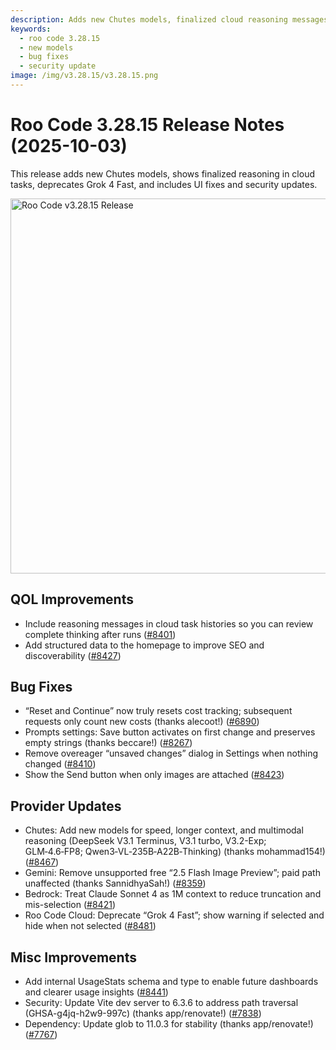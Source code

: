 ```yaml
---
description: Adds new Chutes models, finalized cloud reasoning messages, deprecates Grok 4 Fast, and includes fixes and a Vite security update.
keywords:
  - roo code 3.28.15
  - new models
  - bug fixes
  - security update
image: /img/v3.28.15/v3.28.15.png
---
```


# Roo Code 3.28.15 Release Notes (2025-10-03)

This release adds new Chutes models, shows finalized reasoning in cloud tasks, deprecates Grok 4 Fast, and includes UI fixes and security updates.

<img src="/img/v3.28.15/v3.28.15.png" alt="Roo Code v3.28.15 Release" width="600" />

## QOL Improvements

* Include reasoning messages in cloud task histories so you can review complete thinking after runs ([#8401](https://github.com/RooCodeInc/Roo-Code/pull/8401))
* Add structured data to the homepage to improve SEO and discoverability ([#8427](https://github.com/RooCodeInc/Roo-Code/pull/8427))

## Bug Fixes

* “Reset and Continue” now truly resets cost tracking; subsequent requests only count new costs (thanks alecoot!) ([#6890](https://github.com/RooCodeInc/Roo-Code/pull/6890))
* Prompts settings: Save button activates on first change and preserves empty strings (thanks beccare!) ([#8267](https://github.com/RooCodeInc/Roo-Code/pull/8267))
* Remove overeager “unsaved changes” dialog in Settings when nothing changed ([#8410](https://github.com/RooCodeInc/Roo-Code/pull/8410))
* Show the Send button when only images are attached ([#8423](https://github.com/RooCodeInc/Roo-Code/pull/8423))

## Provider Updates

* Chutes: Add new models for speed, longer context, and multimodal reasoning (DeepSeek V3.1 Terminus, V3.1 turbo, V3.2-Exp; GLM‑4.6‑FP8; Qwen3‑VL‑235B‑A22B‑Thinking) (thanks mohammad154!) ([#8467](https://github.com/RooCodeInc/Roo-Code/pull/8467))
* Gemini: Remove unsupported free “2.5 Flash Image Preview”; paid path unaffected (thanks SannidhyaSah!) ([#8359](https://github.com/RooCodeInc/Roo-Code/pull/8359))
* Bedrock: Treat Claude Sonnet 4 as 1M context to reduce truncation and mis-selection ([#8421](https://github.com/RooCodeInc/Roo-Code/pull/8421))
* Roo Code Cloud: Deprecate “Grok 4 Fast”; show warning if selected and hide when not selected ([#8481](https://github.com/RooCodeInc/Roo-Code/pull/8481))

## Misc Improvements

* Add internal UsageStats schema and type to enable future dashboards and clearer usage insights ([#8441](https://github.com/RooCodeInc/Roo-Code/pull/8441))
* Security: Update Vite dev server to 6.3.6 to address path traversal (GHSA-g4jq-h2w9-997c) (thanks app/renovate!) ([#7838](https://github.com/RooCodeInc/Roo-Code/pull/7838))
* Dependency: Update glob to 11.0.3 for stability (thanks app/renovate!) ([#7767](https://github.com/RooCodeInc/Roo-Code/pull/7767))